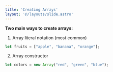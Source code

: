 ```yaml
---
title: 'Creating Arrays'
layout: '@/layouts/slide.astro'
---
```


**Two main ways to create arrays:**

1. Array literal notation (most common)
```javascript
let fruits = ["apple", "banana", "orange"];
```

2. Array constructor
```javascript
let colors = new Array("red", "green", "blue");
```
